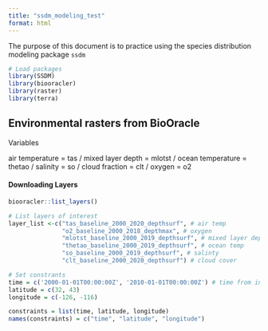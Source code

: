 ```yaml
---
title: "ssdm_modeling_test"
format: html
---
```


The purpose of this document is to practice using the species distribution modeling package `ssdm` 

```r
# Load packages 
library(SSDM)
library(biooracler)
library(raster)
library(terra)
```


## Environmental rasters from BioOracle 

Variables 

air temperature = tas / mixed layer depth = mlotst / ocean temperature = thetao / salinity = so / cloud fraction = clt / oxygen = o2


#### Downloading Layers 
```r
biooracler::list_layers()

# List layers of interest 
layer_list <-c("tas_baseline_2000_2020_depthsurf", # air temp 
               "o2_baseline_2000_2018_depthmax", # oxygen 
               "mlotst_baseline_2000_2019_depthsurf", # mixed layer depth 
               "thetao_baseline_2000_2019_depthsurf", # ocean temp 
               "so_baseline_2000_2019_depthsurf", # salinty 
               "clt_baseline_2000_2020_depthsurf") # cloud cover 

# Set constrants 
time = c('2000-01-01T00:00:00Z', '2010-01-01T00:00:00Z') # time from info_layers()
latitude = c(32, 43)
longitude = c(-126, -116)

constraints = list(time, latitude, longitude)
names(constraints) = c("time", "latitude", "longitude")

```



